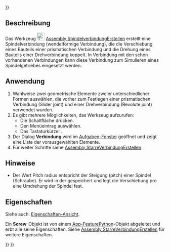 <languages/>

{{UnfinishedDocu{{#translation:}}}}

{{Docnav/de
|[[Assembly_CreateJointRackPinion/de|ZahnstangeRitzelVerbindungErstellen]]
|[[Assembly_CreateJointGears/de|ZahnradverbindungErstellen]]
|[[Assembly_Workbench/de|Assembly]]
|IconL=Assembly_CreateJointRackPinion.svg
|IconR=Assembly_CreateJointGears.svg
|IconC=Workbench_Assembly.svg
}}

{{GuiCommand/de
|Name=Assembly CreateJointScrew
|Name/de=Assembly SpindelverbindungErstellen
|MenuLocation=Assembly → Schraubverbindung
|Workbenches=[[Assembly_Workbench/de|Assembly]]
|Shortcut={{KEY|W}}
|Version=1.0
|SeeAlso=
}}

<span id="Description"></span>
==Beschreibung==

Das Werkzeug [[Image:Assembly_CreateJointScrew.svg|24px]] [[Assembly_CreateJointScrew/de|Assembly SpindelverbindungErstellen]] erstellt eine Spindelverbindung (wendelförmige Verbindung), die die Verschiebung eines Bauteils einer prismatischen Verbindung und die Drehung eines Bauteils einer Drehverbindung koppelt. In Verbindung mit den schon vorhandenen Verbindungen kann diese Verbindung zum Simulieren eines Spindelgetriebes eingesetzt werden.

<span id="Usage"></span>
==Anwendung==

# Wahlweise zwei geometrische Elemente zweier unterschiedlicher Formen auswählen, die vorher zum Festlegen einer prismatischen Verbindung (Slider joint) und einer Drehverbindung (Revolute joint) verwendet wurden.
# Es gibt mehrere Möglichkeiten, das Werkzeug aufzurufen:
#* Die Schaltfläche {{Button|[[Image:Assembly_CreateJointScrew.svg|16px]] [[Assembly_CreateJointScrew/de|Spindelverbindung]]}} drücken.
#* Den Menüeintrag {{MenuCommand|Assembly → [[Image:Assembly_CreateJointScrew.svg|16px]] Spindelverbindung}} auswählen.
#* Das Tastaturkürzel {{KEY|W}}.
# Der Dialog '''Verbindung''' wird im [[Task_panel/de|Aufgaben-Fenster]] geöffnet und zeigt eine Liste der vorausgewählten Elemente.
# Für weiter Schritte siehe [[Assembly_CreateJointFixed/de#Anwendung|Assembly StarreVerbindungErstellen]].

<span id="Notes"></span>
==Hinweise==

* Der Wert Pitch radius entspricht der Steigung (pitch) einer Spindel (Schraube). Er wird in der {{PropertyData/de|Distance}} gespeichert und legt die Verschiebung pro eine Umdrehung der Spindel fest. 

<span id="Properties"></span>
==Eigenschaften==

Siehe auch: [[Property_View/de|Eigenschaften-Ansicht]].

Ein '''Screw'''-Objekt ist von einem [[App_FeaturePython/de|App-FeaturePython]]-Objekt abgeleitet und erbt alle seine Eigenschaften. Siehe [[Assembly_CreateJointFixed/de#Eigenschaften|Assembly StarreVerbindungErstellen]] für weitere Eigenschaften.


{{Docnav/de
|[[Assembly_CreateJointRackPinion/de|ZahnstangeRitzelVerbindungErstellen]]
|[[Assembly_CreateJointGears/de|ZahnradverbindungErstellen]]
|[[Assembly_Workbench/de|Assembly]]
|IconL=Assembly_CreateJointRackPinion.svg
|IconR=Assembly_CreateJointGears.svg
|IconC=Workbench_Assembly.svg
}}

{{Assembly_Tools_navi{{#translation:}}}}
{{Userdocnavi{{#translation:}}}}